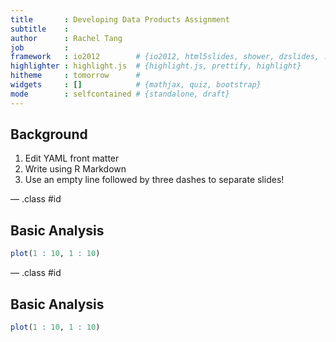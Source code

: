 ```yaml
---
title       : Developing Data Products Assignment
subtitle    : 
author      : Rachel Tang
job         : 
framework   : io2012        # {io2012, html5slides, shower, dzslides, ...}
highlighter : highlight.js  # {highlight.js, prettify, highlight}
hitheme     : tomorrow      # 
widgets     : []            # {mathjax, quiz, bootstrap}
mode        : selfcontained # {standalone, draft}
---
```


## Background

1. Edit YAML front matter
2. Write using R Markdown
3. Use an empty line followed by three dashes to separate slides!

--- .class #id 

## Basic Analysis

```r
plot(1 : 10, 1 : 10)
```
--- .class #id 

## Basic Analysis

```r
plot(1 : 10, 1 : 10)
```
